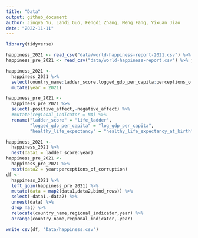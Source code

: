 ```yaml
---
title: "Data"
output: github_document
author: Jingya Yu, Landi Guo, Fengdi Zhang, Meng Fang, Yixuan Jiao
date: "2022-11-11"
---
```


```r
library(tidyverse)
```


```r
happiness_2021 <- read_csv("data/world-happiness-report-2021.csv") %>% janitor::clean_names()
happiness_pre_2021 <- read_csv("data/world-happiness-report.csv") %>% janitor::clean_names()

happiness_2021 <-
  happiness_2021 %>%
  select(country_name:ladder_score,logged_gdp_per_capita:perceptions_of_corruption) %>%
  mutate(year = 2021) 

happiness_pre_2021 <-
  happiness_pre_2021 %>%
  select(-positive_affect,-negative_affect) %>%
  #mutate(regional_indicator = NA) %>%
  rename("ladder_score" = "life_ladder", 
         "logged_gdp_per_capita" = "log_gdp_per_capita",
         "healthy_life_expectancy" = "healthy_life_expectancy_at_birth")

happiness_2021 <- 
  happiness_2021 %>%
  nest(data1 = ladder_score:year)
happiness_pre_2021 <- 
  happiness_pre_2021 %>%
  nest(data2 = year:perceptions_of_corruption)
df <- 
  happiness_2021 %>%
  left_join(happiness_pre_2021) %>%
  mutate(data = map2(data1,data2,bind_rows)) %>%
  select(-data1,-data2) %>%
  unnest(data) %>%
  drop_na() %>%
  relocate(country_name,regional_indicator,year) %>%
  arrange(country_name,regional_indicator,-year)
```

```r
write_csv(df, "Data/happiness.csv")
```